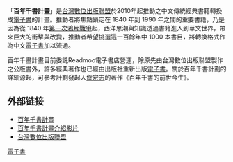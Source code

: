 「'''百年千書計畫'''」是[[台灣數位出版聯盟|台灣數位出版聯盟]]於2010年起推動之中文傳統經典書籍轉換成[[電子書|電子書]]的計畫。推動者將焦點鎖定在 1840 年到 1990 年之間的重要書籍，乃是因為從 1840 年[[第一次鴉片戰爭|第一次鴉片戰爭]]起，西洋思潮與知識透過書籍進入到華文世界，帶來巨大的衝擊與改變，推動者希望挑選這一百餘年中 1000 本書目，將轉換格式作為中文[[電子書|電子書]]加以流通。

百年千畫計畫目前委託Readmoo電子書店營運，除原先由台灣數位出版聯盟製作之公版書外，許多經典著作也已經由出版社重新出版[[電子書|電子書]]。關於百年千書計劃的詳細源起，可參考計劃發起人[[詹宏志|詹宏志]]的著作《百年千書的前世今生》。

== 外部链接 ==
{{Commonscat|Electronic books}}
* [http://1000ebooks.tw/ 百年千書計畫] {{Wayback|url=http://1000ebooks.tw/ |date=20111007044239 }}
* [http://www.youtube.com/watch?v=nxdR-QtR4jk/ 百年千書計畫介紹影片]
* [http://www.dpublishing.org.tw/ 台灣數位出版聯盟] {{Wayback|url=http://www.dpublishing.org.tw/ |date=20110315062934 }}
[[Category:電子書|]]